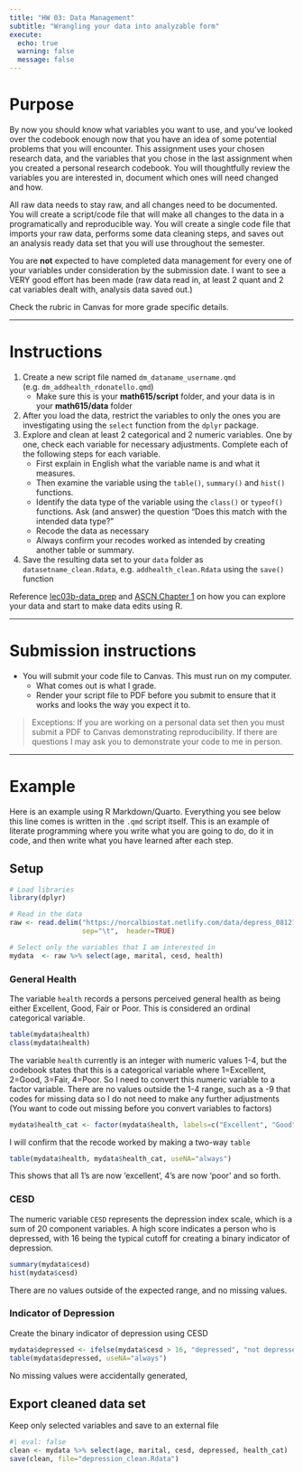 ```yaml
---
title: "HW 03: Data Management"
subtitle: "Wrangling your data into analyzable form"
execute:
  echo: true
  warning: false
  message: false
---
```


# Purpose

By now you should know what variables you want to use, and you've looked over the codebook enough now that you have an idea of some potential problems that you will encounter. This assignment uses your chosen research data, and the variables that you chose in the last assignment when you created a personal research codebook. You will thoughtfully review the variables you are interested in, document which ones will need changed and how.

All raw data needs to stay raw, and all changes need to be documented. You will create a script/code file that will make all changes to the data in a programatically and reproducible way. You will create a single code file that imports your raw data, performs some data cleaning steps, and saves out an analysis ready data set that you will use throughout the semester. 

You are **not** expected to have completed data management for every one of your variables under consideration by the submission date. 
I want to see a VERY good effort has been made (raw data read in, at least 2 quant and 2 cat variables dealt with, analysis data saved out.)

Check the rubric in Canvas for more grade specific details. 

----

# Instructions 

1. Create a new script file named `dm_dataname_username.qmd` (e.g. `dm_addhealth_rdonatello.qmd`)
    - Make sure this is your **math615/script** folder, and your data is in your **math615/data** folder
2. After you load the data, restrict the variables to only the ones you are investigating using the `select` function from the `dplyr` package. 
3. Explore and clean at least 2 categorical and 2 numeric variables. One by one, check each variable for necessary adjustments. Complete each of the following steps for each variable.
    - First explain in English what the variable name is and what it measures. 
    - Then examine the variable using the `table()`, `summary()` and `hist()` functions. 
    - Identify the data type of the variable using the `class()` or `typeof()` functions. Ask (and answer) the question "Does this match with the intended data type?" 
    - Recode the data as necessary 
    - Always confirm your recodes worked as intended by creating another table or summary. 
4. Save the resulting data set to your `data` folder as `datasetname_clean.Rdata`, e.g. `addhealth_clean.Rdata` using the `save()` function 


Reference [lec03b-data_prep](../slides/lec03b-data_prep.html) and [ASCN Chapter 1](https://norcalbiostat.github.io/AppliedStatistics_notes/) on how you can explore your data and start to make data edits using R. 

----

# Submission instructions

* You will submit your code file to Canvas. This must run on my computer. 
    * What comes out is what I grade. 
    * Render your script file to PDF before you submit to ensure that it works and looks the way you expect it to. 

> Exceptions: If you are working on a personal data set then you must submit a PDF to Canvas demonstrating reproducibility. If there are questions I may ask you to demonstrate your code to me in person. 

<!---
### Draft

Upload your <span style="color:red">PDF</span> file to the `03 Data Management` folder in Google Drive. 

* R users compile your `qmd` file to create a PDF (render to PDF)
* SPSS users will have to present additional output to demonstrate that the recodes were successful. 
    - Include the `FREQUENCIES` code in your `dm` file to create tables or summaries of the modified variables, so that it shows up in your output window. 
    - After you are done, close & restart SPSS by opening your `dm` file. Click "Run all" 
    - Export your **output** file as PDF and upload it to Google Drive

### Peer Review instructions

As a reviewer, this is what you're checking for: 

* Check that they have 2 quantitative and 2 categorical variables present
* Did they check for missing, out of range values? 
* Did they present some sort of proof that a certain recode worked as intended? 
* Does their work appear to be reproducible? 


--->





----

# Example

:::{.callout-tip icon=true}
Here is an example using R Markdown/Quarto. Everything you see below this line comes is written in the `.qmd` script itself. This is an example of literate programming where you write what you are going to do, do it in code, and then write what you have learned after each step.
:::

 


## Setup
```r
# Load libraries
library(dplyr)

# Read in the data 
raw <- read.delim("https://norcalbiostat.netlify.com/data/depress_081217.txt", 
                  sep="\t",  header=TRUE)

# Select only the variables that I am interested in
mydata  <- raw %>% select(age, marital, cesd, health)
```

### General Health

The variable `health` records a persons perceived general health as being either Excellent, Good, Fair or Poor. This is considered an ordinal categorical variable. 

```r
table(mydata$health)
class(mydata$health)
```

The variable `health` currently is an integer with numeric values 1-4, but the codebook states that this is a categorical variable where 1=Excellent, 2=Good, 3=Fair, 4=Poor. 
So I need to convert this numeric variable to a factor variable. There are no values outside the 1-4 range, such as a -9 that codes for missing data so I do not need to make any further adjustments (You want to code out missing before you convert variables to factors)

```r
mydata$health_cat <- factor(mydata$health, labels=c("Excellent", "Good", "Fair", "Poor"))
```

I will confirm that the recode worked by making a two-way `table`
```r
table(mydata$health, mydata$health_cat, useNA="always")
```
This shows that all 1's are now 'excellent', 4's are now 'poor' and so forth. 

### CESD
The numeric variable `CESD` represents the depression index scale, which is a sum of 20 component variables. A high score indicates a person who is depressed, with 16 being the typical cutoff for creating a binary indicator of depression.

```r
summary(mydata$cesd)
hist(mydata$cesd)
```

There are no values outside of the expected range, and no missing values. 

### Indicator of Depression 
Create the binary indicator of depression using CESD

```r
mydata$depressed <- ifelse(mydata$cesd > 16, "depressed", "not depressed")
table(mydata$depressed, useNA="always")
```

No missing values were accidentally generated, 


## Export cleaned data set

Keep only selected variables and save to an external file
```r
#| eval: false
clean <- mydata %>% select(age, marital, cesd, depressed, health_cat)
save(clean, file="depression_clean.Rdata")
```


<!---
:::{.callout-caution icon=false}
## SPSS
Here is an example of what a data management script for SPSS would look like. 
:::



```
\* This is how to write a comment

\* import the data 
GET FILE='/Users/rdonatello/Box/F19/hw03/data/AddHealth_Wave_IV.sav'
/KEEP BIO_SEX H4GH1. /                   \* Only keep certain variables.
EXECUTE.

DATASET NAME addhealth WINDOW = FRONT./  \*brings the data window up.

\*\--SEX

FREQUENCIES VARIABLES= BIO_SEX
/ORDER=ANALYSIS.

\* BIO_SEX is coded as 1=male, 2=female, 6=missing.

\* I want to recode this into a binary indicator of being female.

RECODE BIO_SEX (1=0) (2=1) (6=SYSMIS) INTO FEMALE.

\* Confirm it worked.

FREQUENCIES VARIABLES= FEMALE
/ORDER=ANALYSIS.

\* apply variable and value labels.

VARIABLE LABELS 'FEMALE'.
VALUE LABELS FEMALE
0 'male'
1 'female'.
EXECUTE.

FREQUENCIES VARIABLES= FEMALE
/ORDER=ANALYSIS.


\* Save dataset for analysis.

SAVE OUTFILE='/Users/rdonatello/Box/F19/hw03/data/addhealth_clean.sav'
/ DROP BIO_SEX
/ COMPRESSED.

```

--->